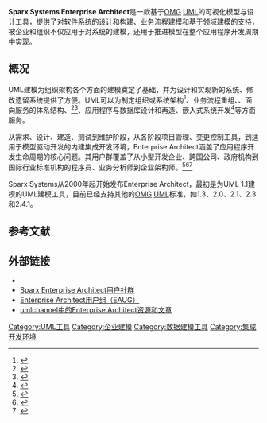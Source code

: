 {{Orphan|time=2016-12-17T05:08:36+00:00}}

{{NoteTA|G1=IT}}
{{Infobox Software
| caption            = UML建模、业务建模和软件设计<br />Enterprise Architect中的UML图表
| screenshot         =
| name               = Sparx Systems Enterprise Architect
| developer          = {{tsl|en|Sparx Systems}}
| license            = [[专有软件|专有软件]]
| programming language   = [[C++|C++]]
| UML version        = UML 2.3
| language           =  [[英文|英文]]、[[德文|德文]]、[[日文|日文]]、[[西班牙文|西班牙文]]、[[中文|中文]]、[[法文|法文]]
| status             = 活跃
| support_status     = 活跃
| operating_system   = [[Microsoft_Windows|Microsoft Windows]]，支持[[Linux|Linux]]、[[Mac_OS|Mac OS]]
| genre              = [[软件建模|软件建模]]、[[软件开发|软件开发]] 
| website            = {{URL|http://www.sparxsystems.com}}
}}
'''Sparx Systems Enterprise Architect'''是一款基于[[对象管理组织|OMG]] [[UML|UML]]的可视化模型与设计工具，提供了对软件系统的设计和构建、业务流程建模和基于领域建模的支持，被企业和组织不仅应用于对系统的建模，还用于推进模型在整个应用程序开发周期中实现。

== 概况 ==
UML建模为组织架构各个方面的建模奠定了基础，并为设计和实现新的系统、修改遗留系统提供了方便。UML可以为制定组织或系统架构<ref name="Developing an Enterprise-wide Architecture">{{cite web | url = http://www.sparxsystems.com/press/articles/pdf/IAG_Case_Study.pdf | title = Developing an Enterprise-wide Architecture IAG | author = IAG New Zealand | publisher = [[Sparx_Systems|Sparx Systems]] | accessdate = 2014-03-28 | archive-date = 2013-05-22 | archive-url = https://web.archive.org/web/20130522113934/http://www.sparxsystems.com/press/articles/pdf/IAG_Case_Study.pdf | dead-url = no }}</ref>、业务流程重组、{{tsl|en|Business analysis|营业分析}}、面向服务的体系结构、{{tsl|en|Web modeling|模型驱动的网页开发}}<ref>{{cite web | url = http://www.cephas.cc/sitecontent/?q=content/enacting-service-oriented-modeling-framework-somf-using-enterprise-architect | title = Enacting the Service Oreinted Modelng Framework | author = Frank Truyen | publisher = Cephas | deadurl = yes | archiveurl = https://web.archive.org/web/20120327162257/http://www.cephas.cc/sitecontent/?q=content%2Fenacting-service-oriented-modeling-framework-somf-using-enterprise-architect | archivedate = 2012-03-27 | accessdate = 2017-09-04 }}</ref><ref name="Service Oriented Architecture Roadmap">{{cite web | url = http://community.sparxsystems.com/whitepapers/service-oriented-architecture/iconix-process-service-oriented-architecture-roadmap-soa | author = Doug Rosenberg | title = Service Oriented Architecture Roadmap | publisher = Sparx Systems | accessdate = 2014-03-28 | archive-date = 2012-09-08 | archive-url = https://web.archive.org/web/20120908210312/http://community.sparxsystems.com/whitepapers/service-oriented-architecture/iconix-process-service-oriented-architecture-roadmap-soa | dead-url = no }}</ref>、应用程序与数据库设计和再造、嵌入式系统开发<ref name="Embedded Systems using SyML">{{cite web | url = http://www.iconixsw.com/ZIP/Embedded_Systems_SysML_E-book_models.zip | title = Embedded Systems Development using SysML | author = Doug Rosenberg | publisher = Iconix | deadurl = yes | archiveurl = https://web.archive.org/web/20120327162237/http://www.iconixsw.com/ZIP/Embedded_Systems_SysML_E-book_models.zip | archivedate = 2012-03-27 | accessdate = 2014-03-28 }}</ref>等方面服务。

从需求、设计、建造、测试到维护阶段，从各阶段项目管理、变更控制工具，到适用于模型驱动开发的内建集成开发环境，Enterprise Architect涵盖了应用程序开发生命周期的核心问题。其用户群覆盖了从小型开发企业、跨国公司、政府机构到国际行业标准机构的程序员、业务分析师到企业架构师。<ref name="Geospatial Standards">{{cite web | url = http://www.sparxsystems.com/downloads/pdf/GeoSciMLEACaseStudy.pdf | title = Geoscience Australia and CSIRO Developing the GeoSciML interoperability standard with Enterprise Architect | author = Dr Simon Cox, Nicholas Ardlie | publisher = Sparx Systems | accessdate = 2014-03-28 | archive-date = 2013-05-22 | archive-url = https://web.archive.org/web/20130522121954/http://www.sparxsystems.com/downloads/pdf/GeoSciMLEACaseStudy.pdf | dead-url = no }}</ref><ref>{{cite web | url = http://www.sparxsystems.com/downloads/pdf/GeoSciMLEACaseStudy.pdf | title = Modeling for interoperable geospatial Information using the ISO 19100 | author = Pavel Golodoniuc, Dr Simon Cox | publisher = CSIRO | accessdate = 2014-03-28 | archive-date = 2013-05-22 | archive-url = https://web.archive.org/web/20130522121954/http://www.sparxsystems.com/downloads/pdf/GeoSciMLEACaseStudy.pdf | dead-url = no }}</ref><ref name="Safety Standards">{{cite web  | url=http://www.safetyonline.com/article.mvc/Sparx-Systems-Enterprise-Architect-Supports-0001  | title=Safety Standards Online  | publisher=www.safetyonline.com  | accessdate=2014-03-28  | archive-date=2012-03-25  | archive-url=https://web.archive.org/web/20120325191940/http://www.safetyonline.com/article.mvc/Sparx-Systems-Enterprise-Architect-Supports-0001  | dead-url=no  }}</ref>

Sparx Systems从2000年起开始发布Enterprise Architect，最初是为UML 1.1建模的UML建模工具，目前已经支持其他的[[对象管理组织|OMG]] [[UML|UML]]标准，如1.3、2.0、2.1、2.3和2.4.1。

== 参考文献 ==
{{reflist|colwidth=30em}}

== 外部链接 ==
{{Commons category|Enterprise Architect (program)}}
* {{official website|http://www.sparxsystems.com/products/ea/index.html}}
* [http://community.sparxsystems.com Sparx Enterprise Architect用户社群]{{Wayback|url=http://community.sparxsystems.com/ |date=20140409051842 }}
* [http://www.eausergroup.com Enterprise Architect用户组（EAUG）]{{Wayback|url=http://www.eausergroup.com/ |date=20170627162534 }}
* [http://www.umlchannel.com umlchannel中的Enterprise Architect资源和文章]{{Wayback|url=http://www.umlchannel.com/ |date=20110131015827 }}

[[Category:UML工具|Category:UML工具]]
[[Category:企业建模|Category:企业建模]]
[[Category:数据建模工具|Category:数据建模工具]]
[[Category:集成开发环境|Category:集成开发环境]]